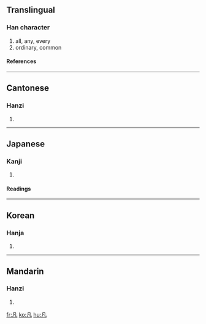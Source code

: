 {{see|几|凢}}
==Translingual==

===Han character===
{{Han char|rn=16|rad=几|as=01|sn=3|four=7721<sub>0</sub>|canj=竹弓戈 (HNI)}}

# all, any, every
# ordinary, common

====References====
{{Han ref|kx=0134.020|dkj=01739|dj=0299.100|hdz=10276.030|uh=51E1|ud=20961|bh=A45A|bd=42074}}

----

==Cantonese==

===Hanzi===
{{yue-hanzi|jyut=|y=faan4}}

# {{defn|Cantonese}}

----

==Japanese==

===Kanji===
{{ja-kanji|grade=|rs=几01}}
# {{defn|Japanese}}
====Readings====
{{ja-readings|on=[[ぼん]] (bon), [[はん]] (han)|kun=[[すべて]] (subete), [[およそ]] (oyoso)}}
----
==Korean==
===Hanja===
{{ko-hanja|hangeul=범|eumhun=무릇|rv=beom|mr=pŏm}}
# {{defn|Korean}}
----

==Mandarin==
===Hanzi===
{{cmn-hanzi|pin=[[chù]] (chu4), [[fán]] (fan2), [[jù]] (ju4)|wg=ch'u<sup>4</sup>, fan<sup>2</sup>, chü<sup>4</sup>}}
# {{defn|Mandarin}}

[[fr:凡]]
[[ko:凡]]
[[hu:凡]]